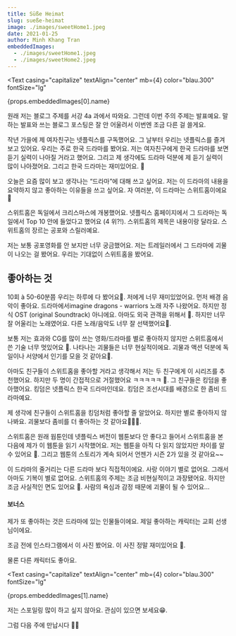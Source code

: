 ```yaml
---
title: Süße Heimat
slug: sueße-heimat
image: ./images/sweetHome1.jpeg
date: 2021-01-25
author: Minh Khang Tran
embeddedImages:
  - ./images/sweetHome1.jpeg
  - ./images/sweetHome2.jpeg
---
```



<GatsbyImage
  image={getImage(props.embeddedImages[0])}
  alt={props.embeddedImages[0].name}
  className="post-img"
/>
<Text
  casing="capitalize"
  textAlign="center"
  mb={4}
  color="blau.300"
  fontSize="lg"
>
  {props.embeddedImages[0].name}
</Text>

원래 저는 블로그 주제를 서강 4a 과에서 따와요. 그런데 이번 주의 주제는 발표예요. 말하는 발표와 쓰는 블로그 포스팅은 잘 안 어울려서 이번엔 조금 다른 걸 쓸게요.

작년 가을에 제 여자친구는 넷플릭스를 구독했어요. 그 날부터 우리는 넷플릭스를 즐겨 보고 있어요. 우리는 주로 한국 드라마를 봤어요. 저는 여자친구에게 한국 드라마를 보면 듣기 실력이 나아질 거라고 했어요. 그리고 제 생각에도 드라마 덕분에 제 듣기 실력이 많이 나아졌어요. 그리고 한국 드라마는 재미있어요. 🥸

오늘은 요즘 많이 보고 생각나는 “드라마”에 대해 쓰고 싶어요. 저는 이 드라마의 내용을 요약하지 않고 좋아하는 이유들을 쓰고 싶어요. 자 여러분, 이 드라마는 스위트홈이에요 🥴

스위트홈은 독일에서 크리스마스에 개봉했어요. 넷플릭스 홈페이지에서 그 드라마는 독일에서 Top 10 안에 들었다고 했어요 (4 위?!). 스위트홈의 제목은 내용이랑 달라요. 스위트홈의 장르는 공포와 스릴러예요.

저는 보통 공포영화를 안 보지만 너무 궁금했어요. 저는 트레일러에서 그 드라마에 괴물이 나오는 걸 봤어요. 우리는 기대없이 스위트홈을 봤어요.

## 좋아하는 것

10회 à 50-60분쯤 우리는 하루에 다 봤어요🤣. 저에게 너무 재미있었어요. 먼저 배경 음악이 좋아요. 드라마에서imagine dragons - warriors 노래 자주 나왔어요. 하지만 정식 OST (original Soundtrack) 아니에요. 아마도 외국 관객을 위해서 🤭. 하지만 너무 잘 어울리는 노래였어요. 다른 노래/음악도 너무 잘 선택했어요🥸.

보통 저는 효과와 CG를 많이 쓰는 영화/드라마를 별로 좋아하지 않지만 스위트홈에서 쓴 기술 너무 멋있어요 🤩. 나타나는 괴물들은 너무 현실적이에요. 괴물과 액션 덕분에 독일이나 서양에서 인기를 모을 것 같아요🤔.

아마도 친구들이 스위트홈을 좋아할 거라고 생각해서 저는 두 친구에게 이 시리즈를 추천했어요. 하지만 두 명이 간접적으로 거절했어요 ㅋㅋㅋㅋㅋ 🥲. 그 친구들은 킹덤을 좋아했어요. 킹덤은 넷플릭스 한국 드라마인데요. 킹덤은 조선시대를 배경으로 한 좀비 드라마예요.

제 생각에 친구들이 스위트홈을 킹덤처럼 좋아할 줄 알았어요. 하지만 별로 좋아하지 않나봐요. 괴물보다 좀비를 더 좋아하는 것 같아요🤷🏻‍♂️.

스위트홈은 원래 웝툰인데 넷플릭스 버전이 웹툰보다 안 좋다고 들어서 스위트홈을 본 다음에 제가 이 웹툰을 읽기 시작했어요. 저는 웹툰을 아직 다 읽지 않았지만 차이를 알 수 있어요 🥸. 그리고 웹툰의 스토리가 계속 되어서 언젠가 시즌 2가 있을 것 같아요~~

이 드라마의 줄거리는 다른 드라마 보다 직접적이에요. 사랑 이야기 별로 없어요. 그래서 아마도 기복이 별로 없어요. 스위트홈의 주제는 조금 비현실적이고 과장됐어요. 하지만 조금 사실적인 면도 있어요 🤔. 사람의 욕심과 감정 때문에 괴물이 될 수 있어요...

#### 보너스

제가 또 좋아하는 것은 드라마에 있는 인물들이에요. 제일 좋아하는 캐릭터는 교회 선생님이에요.

조금 전에 인스타그램에서 이 사진 봤어요. 이 사진 정말 재미있어요 🤫.

물론 다른 캐릭터도 좋아요.

<GatsbyImage
  image={getImage(props.embeddedImages[1])}
  alt={props.embeddedImages[1].name}
  className="post-img"
/>
<Text
  casing="capitalize"
  textAlign="center"
  mb={4}
  color="blau.300"
  fontSize="lg"
>
  {props.embeddedImages[1].name}
</Text>

저는 스포일링 많이 하고 싶지 않아요. 관심이 있으면 보세요😁.

그럼 다음 주에 만납시다 🙋🏻
